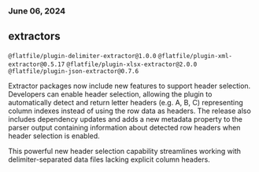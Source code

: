 ### June 06, 2024

## extractors

`@flatfile/plugin-delimiter-extractor@1.0.0`
`@flatfile/plugin-xml-extractor@0.5.17` `@flatfile/plugin-xlsx-extractor@2.0.0`
`@flatfile/plugin-json-extractor@0.7.6`

Extractor packages now include new features to support header selection.
Developers can enable header selection, allowing the plugin to automatically
detect and return letter headers (e.g. A, B, C) representing column indexes
instead of using the row data as headers. The release also includes dependency
updates and adds a new metadata property to the parser output containing
information about detected row headers when header selection is enabled.

This powerful new header selection capability streamlines working with
delimiter-separated data files lacking explicit column headers.
